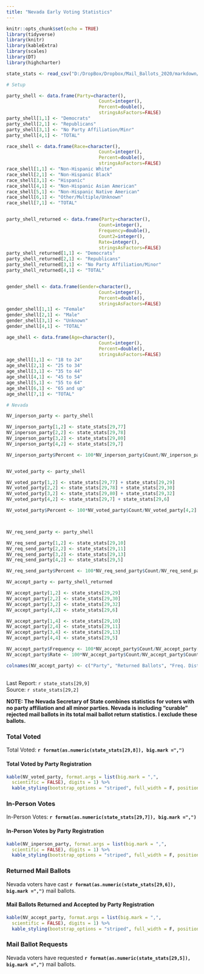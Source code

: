 ```yaml
---
title: "Nevada Early Voting Statistics"
---
```

```r
knitr::opts_chunk$set(echo = TRUE)
library(tidyverse)
library(knitr)
library(kableExtra)
library(scales)
library(DT)
library(highcharter)

state_stats <- read_csv("D:/DropBox/Dropbox/Mail_Ballots_2020/markdown/2020G_Early_Vote.csv")

# Setup

party_shell <- data.frame(Party=character(),
                                  Count=integer(),
                                  Percent=double(),
                                  stringsAsFactors=FALSE)
party_shell[1,1] <- "Democrats"
party_shell[2,1] <- "Republicans"
party_shell[3,1] <- "No Party Affiliation/Minr"
party_shell[4,1] <- "TOTAL"

race_shell <- data.frame(Race=character(),
                                  Count=integer(),
                                  Percent=double(),
                                  stringsAsFactors=FALSE)
race_shell[1,1] <- "Non-Hispanic White"
race_shell[2,1] <- "Non-Hispanic Black"
race_shell[3,1] <- "Hispanic"
race_shell[4,1] <- "Non-Hispanic Asian American"
race_shell[5,1] <- "Non-Hispanic Native American"
race_shell[6,1] <- "Other/Multiple/Unknown"
race_shell[7,1] <- "TOTAL"


party_shell_returned <- data.frame(Party=character(),
                                  Count=integer(),
                                  Frequency=double(),
                                  Count2=integer(),
                                  Rate=integer(),
                                  stringsAsFactors=FALSE)
party_shell_returned[1,1] <- "Democrats"
party_shell_returned[2,1] <- "Republicans"
party_shell_returned[3,1] <- "No Party Affiliation/Minor"
party_shell_returned[4,1] <- "TOTAL"


gender_shell <- data.frame(Gender=character(),
                                  Count=integer(),
                                  Percent=double(),
                                  stringsAsFactors=FALSE)
gender_shell[1,1] <- "Female"
gender_shell[2,1] <- "Male"
gender_shell[3,1] <- "Unknown"
gender_shell[4,1] <- "TOTAL"

age_shell <- data.frame(Age=character(),
                                  Count=integer(),
                                  Percent=double(),
                                  stringsAsFactors=FALSE)
age_shell[1,1] <- "18 to 24"
age_shell[2,1] <- "25 to 34"
age_shell[3,1] <- "35 to 44"
age_shell[4,1] <- "45 to 54"
age_shell[5,1] <- "55 to 64"
age_shell[6,1] <- "65 and up"
age_shell[7,1] <- "TOTAL"

# Nevada

NV_inperson_party <- party_shell

NV_inperson_party[1,2] <- state_stats[29,77] 
NV_inperson_party[2,2] <- state_stats[29,78] 
NV_inperson_party[3,2] <- state_stats[29,80] 
NV_inperson_party[4,2] <- state_stats[29,7] 

NV_inperson_party$Percent <- 100*NV_inperson_party$Count/NV_inperson_party[4,2]


NV_voted_party <- party_shell

NV_voted_party[1,2] <- state_stats[29,77] + state_stats[29,29] 
NV_voted_party[2,2] <- state_stats[29,78] + state_stats[29,30] 
NV_voted_party[3,2] <- state_stats[29,80] + state_stats[29,32]
NV_voted_party[4,2] <- state_stats[29,7] + state_stats[29,6]

NV_voted_party$Percent <- 100*NV_voted_party$Count/NV_voted_party[4,2]



NV_req_send_party <- party_shell

NV_req_send_party[1,2] <- state_stats[29,10] 
NV_req_send_party[2,2] <- state_stats[29,11] 
NV_req_send_party[3,2] <- state_stats[29,13] 
NV_req_send_party[4,2] <- state_stats[29,5] 

NV_req_send_party$Percent <- 100*NV_req_send_party$Count/NV_req_send_party[4,2]

NV_accept_party <- party_shell_returned

NV_accept_party[1,2] <- state_stats[29,29] 
NV_accept_party[2,2] <- state_stats[29,30] 
NV_accept_party[3,2] <- state_stats[29,32] 
NV_accept_party[4,2] <- state_stats[29,6] 

NV_accept_party[1,4] <- state_stats[29,10] 
NV_accept_party[2,4] <- state_stats[29,11] 
NV_accept_party[3,4] <- state_stats[29,13] 
NV_accept_party[4,4] <- state_stats[29,5] 

NV_accept_party$Frequency <- 100*NV_accept_party$Count/NV_accept_party[4,2]
NV_accept_party$Rate <- 100*NV_accept_party$Count/NV_accept_party$Count2

colnames(NV_accept_party) <- c("Party", "Returned Ballots", "Freq. Distribution", "Requested Ballots", "Return Rate")


```
## {.tabset}
Last Report: `r state_stats[29,9]`  
Source:  `r state_stats[29,2]`

**NOTE: The Nevada Secretary of State combines statistics for voters with no party affiliation and all minor parties. Nevada is including "curable" rejected mail ballots in its total mail ballot return statistics. I exclude these ballots.**  

### Total Voted

Total Voted: **`r format(as.numeric(state_stats[29,8]), big.mark =",")`**

#### **Total Voted by Party Registration**

``` r
kable(NV_voted_party, format.args = list(big.mark = ",", 
  scientific = FALSE), digits = 1) %>%
  kable_styling(bootstrap_options = "striped", full_width = F, position = "left")
```

### In-Person Votes

In-Person Votes: **`r format(as.numeric(state_stats[29,7]), big.mark =",")`**

#### **In-Person Votes by Party Registration**

``` r
kable(NV_inperson_party, format.args = list(big.mark = ",", 
  scientific = FALSE), digits = 1) %>%
  kable_styling(bootstrap_options = "striped", full_width = F, position = "left")
```


### Returned Mail Ballots

Nevada voters have cast **`r format(as.numeric(state_stats[29,6]), big.mark =",")`** mail ballots.

#### **Mail Ballots Returned and Accepted by Party Registration**

``` r
kable(NV_accept_party, format.args = list(big.mark = ",", 
  scientific = FALSE), digits = 1) %>%
  kable_styling(bootstrap_options = "striped", full_width = F, position = "left")
```

### Mail Ballot Requests

Nevada voters have requested **`r format(as.numeric(state_stats[29,5]), big.mark =",")`** mail ballots.